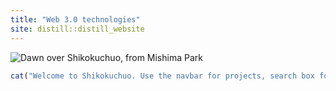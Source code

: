 ```yaml
---
title: "Web 3.0 technologies"
site: distill::distill_website
---
```

<div class="l-screen">
<img alt="Dawn over Shikokuchuo, from Mishima Park" src="img/SKC.jpg" />
</div>
```r
cat("Welcome to Shikokuchuo. Use the navbar for projects, search box for articles.")
```